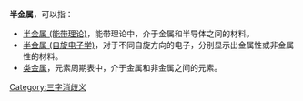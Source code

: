 '''半金属'''，可以指：
* [[半金属_(能带理论)|半金属 (能带理论)]]，能带理论中，介于金属和半导体之间的材料。
* [[半金属_(自旋电子学)|半金属 (自旋电子学)]]，对于不同自旋方向的电子，分别显示出金属性或非金属性的材料。
* [[类金属|类金属]]，元素周期表中，介于金属和非金属之间的元素。
[[Category:三字消歧义|Category:三字消歧义]]